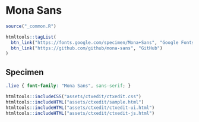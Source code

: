 # Mona Sans

```r
source("_common.R")
```

```r
htmltools::tagList(
  btn_link("https://fonts.google.com/specimen/Mona+Sans", "Google Fonts"),
  btn_link("https://github.com/github/mona-sans", "GitHub")
)
```

## Specimen

<link rel="preconnect" href="https://fonts.googleapis.com">
<link rel="preconnect" href="https://fonts.gstatic.com" crossorigin>
<link href="https://fonts.googleapis.com/css2?family=Mona+Sans:ital,wght@0,200..900;1,200..900&display=swap" rel="stylesheet">

```css
.live { font-family: "Mona Sans", sans-serif; }
```

```r
htmltools::includeCSS("assets/ctxedit/ctxedit.css")
htmltools::includeHTML("assets/ctxedit/sample.html")
htmltools::includeHTML("assets/ctxedit/ctxedit-ui.html")
htmltools::includeHTML("assets/ctxedit/ctxedit-js.html")
```
